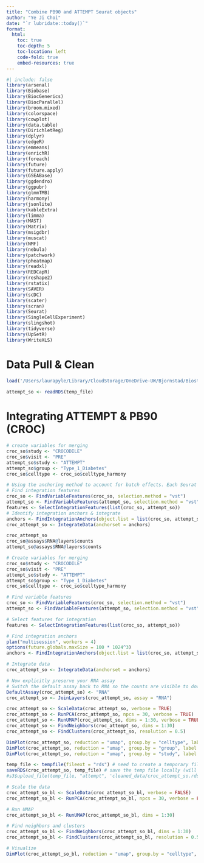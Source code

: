 ```yaml
---
title: "Combine PB90 and ATTEMPT Seurat objects"
author: "Ye Ji Choi"
date: "`r lubridate::today()`"
format: 
  html:
    toc: true
    toc-depth: 5
    toc-location: left
    code-fold: true
    embed-resources: true
---
```


```r
#| include: false
library(arsenal)
library(Biobase)
library(BiocGenerics)
library(BiocParallel)
library(broom.mixed)
library(colorspace)
library(cowplot)
library(data.table)
library(DirichletReg)
library(dplyr)
library(edgeR)
library(emmeans)
library(enrichR)
library(foreach)
library(future)
library(future.apply)
library(GSEABase)
library(ggdendro)
library(ggpubr)
library(glmmTMB)
library(harmony)
library(jsonlite)
library(kableExtra)
library(limma)
library(MAST)
library(Matrix)
library(msigdbr)
library(muscat)
library(NMF)
library(nebula)
library(patchwork)
library(pheatmap)
library(readxl)
library(REDCapR)
library(reshape2)
library(rstatix)
library(SAVER)
library(scDC)
library(scater)
library(scran)
library(Seurat)
library(SingleCellExperiment)
library(slingshot)
library(tidyverse)
library(UpSetR)
library(WriteXLS)
```

# Data Pull & Clean
```r

load('/Users/laurapyle/Library/CloudStorage/OneDrive-UW/Bjornstad/Biostatistics Core Shared Drive/scRNA/data_raw/PB_90_RPCAFix_Metadata_LR_RM_kpmpV1labelled.rds')
  
attempt_so <- readRDS(temp_file)

```

# Integrating ATTEMPT & PB90 (CROC)

```r
# create variables for merging
croc_so$study <- "CROCODILE"
croc_so$visit <- "PRE"
attempt_so$study <- "ATTEMPT"
attempt_so$group <- "Type_1_Diabetes"
croc_so$celltype <- croc_so$celltype_harmony

# Using the anchoring method to account for batch effects. Each Seurat object has been cleaned and normalized.
# Find integration features
croc_so <- FindVariableFeatures(croc_so, selection.method = "vst")
attempt_so <- FindVariableFeatures(attempt_so, selection.method = "vst")
features <- SelectIntegrationFeatures(list(croc_so, attempt_so))
# Identify integration anchors & integrate
anchors <- FindIntegrationAnchors(object.list = list(croc_so, attempt_so), verbose=T)
croc_attempt_so <- IntegrateData(anchorset = anchors)

croc_attempt_so
croc_so@assays$RNA@layers$counts
attempt_so@assays$RNA@layers$counts
```

```r
# Create variables for merging
croc_so$study <- "CROCODILE"
croc_so$visit <- "PRE"
attempt_so$study <- "ATTEMPT"
attempt_so$group <- "Type_1_Diabetes"
croc_so$celltype <- croc_so$celltype_harmony

# Find variable features
croc_so <- FindVariableFeatures(croc_so, selection.method = "vst")
attempt_so <- FindVariableFeatures(attempt_so, selection.method = "vst")

# Select features for integration
features <- SelectIntegrationFeatures(list(croc_so, attempt_so))

# Find integration anchors
plan("multisession", workers = 4)
options(future.globals.maxSize = 100 * 1024^3)
anchors <- FindIntegrationAnchors(object.list = list(croc_so, attempt_so), verbose = TRUE)

# Integrate data
croc_attempt_so <- IntegrateData(anchorset = anchors)

# Now explicitly preserve your RNA assay
# Switch the default assay back to RNA so the counts are visible to downstream functions
DefaultAssay(croc_attempt_so) <- "RNA"
croc_attempt_so <- JoinLayers(croc_attempt_so, assay = "RNA")
```

```r
croc_attempt_so <- ScaleData(croc_attempt_so, verbose = TRUE)
croc_attempt_so <- RunPCA(croc_attempt_so, npcs = 30, verbose = TRUE)
croc_attempt_so <- RunUMAP(croc_attempt_so, dims = 1:30, verbose = TRUE)
croc_attempt_so <- FindNeighbors(croc_attempt_so, dims = 1:30)
croc_attempt_so <- FindClusters(croc_attempt_so, resolution = 0.5)

DimPlot(croc_attempt_so, reduction = "umap", group.by = "celltype", label = TRUE, raster = F)
DimPlot(croc_attempt_so, reduction = "umap", group.by = "group", label = TRUE, raster = F)
DimPlot(croc_attempt_so, reduction = "umap", group.by = "study", label = TRUE, raster = F)

temp_file <- tempfile(fileext = "rds") # need to create a temporary file
saveRDS(croc_attempt_so, temp_file) # save the temp file locally (will delete after R session)
#s3$upload_file(temp_file, "attempt", 'cleaned_data/croc_attempt_so.rds')
```


```r
# Scale the data
croc_attempt_so_bl <- ScaleData(croc_attempt_so_bl, verbose = FALSE)
croc_attempt_so_bl <- RunPCA(croc_attempt_so_bl, npcs = 30, verbose = FALSE)

# Run UMAP
croc_attempt_so_bl <- RunUMAP(croc_attempt_so_bl, dims = 1:30)

# Find neighbors and clusters
croc_attempt_so_bl <- FindNeighbors(croc_attempt_so_bl, dims = 1:30)
croc_attempt_so_bl <- FindClusters(croc_attempt_so_bl, resolution = 0.5)

# Visualize
DimPlot(croc_attempt_so_bl, reduction = "umap", group.by = "celltype", label = TRUE, raster = F)
```

